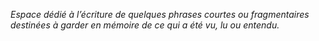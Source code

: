 \newpage

::: {.center data-latex=""}
_Espace dédié à l'écriture de quelques phrases courtes ou fragmentaires destinées à garder en mémoire de ce qui a été vu, lu ou entendu._
:::
